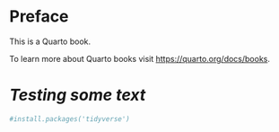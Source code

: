 # Preface {.unnumbered}

This is a Quarto book.

To learn more about Quarto books visit <https://quarto.org/docs/books>.

# ***Testing some text***

```r
#install.packages('tidyverse')

```
